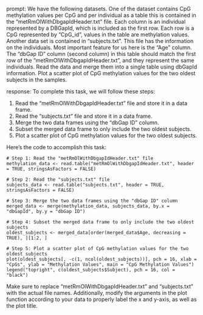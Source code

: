 prompt:
We have the following datasets. One of the dataset contains CpG methylation values per CpG and per individual as a table this is contained in the “metRmOlWithDbgapIdHeader.txt” file. Each column is an individual represented by a DBGapId, which is included as the first row. Each row is a CpG represented by "CpG_id", values in the table are methylation values. Another data set is contained in “subjects.txt”. This file has the information on the individuals. Most important feature for us here is the "Age" column. The "dbGap ID" column (second column) in this table should match the first row of the "metRmOlWithDbgapIdHeader.txt", and they represent the same individuals. Read the data and merge them into a single table using dbGapId information. Plot a scatter plot of CpG methylation values for the two oldest subjects in the samples.

response:
To complete this task, we will follow these steps:

1. Read the "metRmOlWithDbgapIdHeader.txt" file and store it in a data frame.
2. Read the "subjects.txt" file and store it in a data frame.
3. Merge the two data frames using the "dbGap ID" column.
4. Subset the merged data frame to only include the two oldest subjects.
5. Plot a scatter plot of CpG methylation values for the two oldest subjects.

Here's the code to accomplish this task:

```
# Step 1: Read the "metRmOlWithDbgapIdHeader.txt" file
methylation_data <- read.table("metRmOlWithDbgapIdHeader.txt", header = TRUE, stringsAsFactors = FALSE)

# Step 2: Read the "subjects.txt" file
subjects_data <- read.table("subjects.txt", header = TRUE, stringsAsFactors = FALSE)

# Step 3: Merge the two data frames using the "dbGap ID" column
merged_data <- merge(methylation_data, subjects_data, by.x = "dbGapId", by.y = "dbGap ID")

# Step 4: Subset the merged data frame to only include the two oldest subjects
oldest_subjects <- merged_data[order(merged_data$Age, decreasing = TRUE), ][1:2, ]

# Step 5: Plot a scatter plot of CpG methylation values for the two oldest subjects
plot(oldest_subjects[, -c(1, ncol(oldest_subjects))], pch = 16, xlab = "CpGs", ylab = "Methylation Values", main = "CpG Methylation Values")
legend("topright", c(oldest_subjects$Subject), pch = 16, col = "black")
```

Make sure to replace "metRmOlWithDbgapIdHeader.txt" and "subjects.txt" with the actual file names. Additionally, modify the arguments in the plot function according to your data to properly label the x and y-axis, as well as the plot title.
